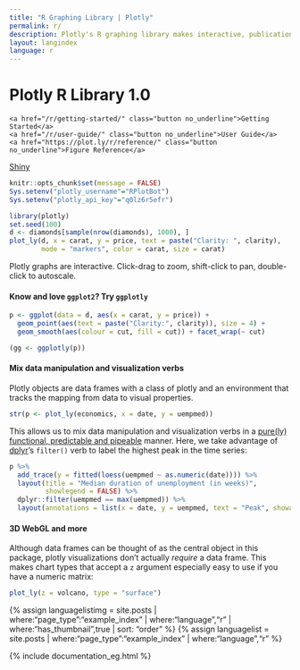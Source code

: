 ```yaml
---
title: "R Graphing Library | Plotly"
permalink: r/
description: Plotly's R graphing library makes interactive, publication-quality graphs online. Examples of how to make line plots, scatter plots, area charts, bar charts, error bars, box plots, histograms, heatmaps, subplots, multiple-axes, polar charts and bubble charts.
layout: langindex
language: r
---
```


<h1 class="centered">Plotly R Library 1.0</h1>
<div class="row centered btnrow">
	<a href="/r/getting-started/" class="button no_underline">Getting Started</a>
	<a href="/r/user-guide/" class="button no_underline">User Guide</a>
	<a href="https://plot.ly/r/reference/" class="button no_underline">Figure Reference</a>
  <a href="https://plot.ly/r/shiny-tutorial/" class="button no_underline">Shiny</a>
</div>


```r
knitr::opts_chunk$set(message = FALSE)
Sys.setenv("plotly_username"="RPlotBot")
Sys.setenv("plotly_api_key"="q0lz6r5efr")
```

```r
library(plotly)
set.seed(100)
d <- diamonds[sample(nrow(diamonds), 1000), ]
plot_ly(d, x = carat, y = price, text = paste("Clarity: ", clarity),
        mode = "markers", color = carat, size = carat)

```
Plotly graphs are interactive. Click-drag to zoom, shift-click to pan, double-click to autoscale.


#### Know and love `ggplot2`? Try `ggplotly`

```r
p <- ggplot(data = d, aes(x = carat, y = price)) +
  geom_point(aes(text = paste("Clarity:", clarity)), size = 4) +
  geom_smooth(aes(colour = cut, fill = cut)) + facet_wrap(~ cut)

(gg <- ggplotly(p))
```


#### Mix data manipulation and visualization verbs

Plotly objects are data frames with a class of plotly and an environment that tracks the mapping from data to visual properties.

```r
str(p <- plot_ly(economics, x = date, y = uempmed))
```

This allows us to mix data manipulation and visualization verbs in a [pure(ly) functional, predictable and pipeable](https://dl.dropboxusercontent.com/u/41902/pipe-dsls.pdf) manner. Here, we take advantage of [dplyr](http://cran.r-project.org/web/packages/dplyr/index.html)'s `filter()` verb to label the highest peak in the time series:

```r
p %>%
  add_trace(y = fitted(loess(uempmed ~ as.numeric(date)))) %>%
  layout(title = "Median duration of unemployment (in weeks)",
         showlegend = FALSE) %>%
  dplyr::filter(uempmed == max(uempmed)) %>%
  layout(annotations = list(x = date, y = uempmed, text = "Peak", showarrow = T))
```

#### 3D WebGL and more

Although data frames can be thought of as the central object in this package, plotly visualizations don't actually _require_ a data frame. This makes chart types that accept a `z` argument especially easy to use if you have a numeric matrix:

```r
plot_ly(z = volcano, type = "surface")
```

{% assign languagelistimg = site.posts | where:"page_type":"example_index" | where:"language","r"  | where:"has_thumbnail",true | sort: "order"  %}
{% assign languagelist = site.posts | where:"page_type":"example_index" | where:"language","r" %}

{% include documentation_eg.html %}
